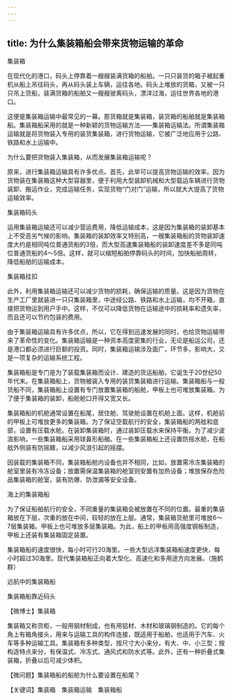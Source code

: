 ```yaml
---
---
---
```

title: 为什么集装箱船会带来货物运输的革命
---




集装箱



在现代化的港口，码头上停靠着一艘艘装满货箱的船舶。一只只装货的箱子被起重机从船上吊往码头，再从码头装上车辆，运往各地。码头上堆放的货箱，又被一只只吊上货船，装满货箱的船舶又一艘艘驶离码头，漂洋过海，运往世界各地的港口。

这便是集装箱运输中最常见的一幕。那货箱就是集装箱，装货箱的船舶就是集装箱船。集装箱船采用的就是一种新颖的货物运输方法——集装箱运输法。所谓集装箱运输就是将货物装入专用的装货集装箱，进行货物运输，它被广泛地应用于公路、铁路和水上运输中。

为什么要把货物装入集装箱，从而发展集装箱运输呢？

原来，进行集装箱运输具有许多优点。首先，此举可以提高货物运输的效率。因为货物装在集装箱这种大型容器里，便于利用大型装卸机械和大型载运车辆进行货物装卸、搬运作业，完成运输任务，实现货物“门对门”运输，所以就大大提高了货物运输效率。

集装箱码头



运用集装箱运输还可以减少营运费用，降低运输成本，这是因为集装箱的装卸基本上不受恶劣气候的影响。集装箱的装卸效率又特别高，一艘集装箱船的货物装卸速度大约是相同吨位普通货船的3倍，而大型高速集装箱船的装卸速度差不多是同吨位普通货船的4～5倍。这样，就可以缩短船舶停靠码头的时间，加快船舶周转，降低船舶的运输成本。

集装箱挂扣



此外，利用集装箱运输还可以减少货物的损耗，确保运输的质量。这是因为货物在生产工厂里就装进一只只集装箱里，中途经公路、铁路和水上运输，均不开箱，直接把货物运到用户手中。这样，不仅可以降低货物在运输途中的损耗率和遗失率，而且还可以节约包装的费用。

由于集装箱运输具有许多优点，所以，它在得到迅速发展的同时，也给货物运输带来了革命性的变化。集装箱运输是一种资本高度密集的行业，无论是船运公司，还是港口都必须进行巨额的投资。同时，集装箱运输涉及面广，环节多，影响大，又是一项复杂的运输系统工程。

集装箱船是专门是为了装载集装箱而设计、建造的货运船舶，它诞生于20世纪50年代末。在集装箱船上，货物被装入专用的装货集装箱进行运输。集装箱船与一般货船不同，集装箱船上设置有专门放置集装箱的船舱，甲板上也可堆放集装箱。为了便于集装箱的装卸，船舱舱口开得又宽又长。

集装箱船的机舱通常设置在船尾，居住舱、驾驶舱设置在机舱上面。这样，机舱前的甲板上可堆放更多的集装箱。为了保证空载航行的安全，集装箱船的两舷和底部，设置有压载水舱。在装卸集装箱时，通过装卸压载水来保持平衡。为了减少波浪影响，一些集装箱船采用球鼻形船艏。在一些集装箱船上还设置防摇水舱，在船舷外侧装有防摇鳍，以减少风浪引起的摇摆。



因装载的集装箱不同，集装箱船舱内设备也并不相同，比如，放置需冷冻集装箱的舱室里装有冷冻设备；放置需保温集装箱的舱室则安置有加热设备；堆放保存危险品集装箱的舱室，装有防爆、防泄漏等安全设备。

海上的集装箱船



为了保证船舶航行的安全，不同重量的集装箱会被放置在不同的位置。最重的集装箱放在下层，次重的放在中间，较轻的放在上层。通常，集装箱货舱里可堆放6～7层集装箱。甲板上也可堆放多层集装箱。为此，船上的甲板用高强度钢板制造，甲板上还装有集装箱固定装置。

集装箱船的速度很快，每小时可行20海里。一些大型远洋集装箱船速度更快，每小时超过30海里。现代集装箱船正向着大型化、高速化和多用途方向发展。（施鹤群）

远航中的集装箱船



集装箱船靠近码头





【微博士】集装箱

集装箱又称货柜，一般用钢材制成，也有用铝材、木材和玻璃钢制造的。它的每个角上有箱角接头，用来与运输工具的构件连接，既适用于船舶，也适用于汽车、火车等多种运输工具。集装箱有多种类型，按尺寸大小来分，有大、中、小三型；按构造特点来分，有保温式、冷冻式、通风式和防水式等。此外，还有一种折叠式集装箱，折叠以后可减少体积。

【微问题】集装箱船的船舱为什么要设置在船尾？

【关键词】集装箱　集装箱运输　集装箱船